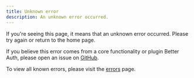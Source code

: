 ```yaml
---
title: Unknown error
description: An unknown error occurred.
---
```


If you're seeing this page, it means that an unknown error occurred.
Please try again or return to the home page. 

If you believe this error comes from a core functionality or plugin Better Auth,
please open an issue on [GitHub](https://github.com/better-auth/better-auth/issues).

To view all known errors, please visit the [errors](/docs/errors) page.